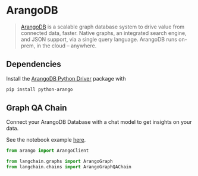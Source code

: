 # ArangoDB

>[ArangoDB](https://github.com/arangodb/arangodb) is a scalable graph database system to drive value from connected data, faster. Native graphs, an integrated search engine, and JSON support, via a single query language. ArangoDB runs on-prem, in the cloud – anywhere.

## Dependencies

Install the [ArangoDB Python Driver](https://github.com/ArangoDB-Community/python-arango) package with
```bash
pip install python-arango
```

## Graph QA Chain

Connect your ArangoDB Database with a chat model to get insights on your data. 

See the notebook example [here](/docs/use_cases/graph/graph_arangodb_qa).

```python
from arango import ArangoClient

from langchain.graphs import ArangoGraph
from langchain.chains import ArangoGraphQAChain
```